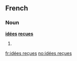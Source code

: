 ==French==

===Noun===
'''[[idées]] [[reçues]]'''

# {{plural of|idée reçue|lang=fr}}

[[fr:idées reçues]]
[[no:idées reçues]]